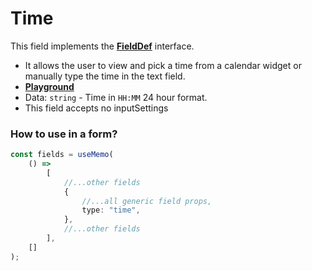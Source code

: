 
<Meta title='FormFields/FormFieldTimeField/Readme' />

# Time
This field implements the [**FieldDef**](#generic-field-props-fielddef) interface.

- It allows the user to view and pick a time from a calendar widget or manually type the time in the text field.
- [**Playground**](/?path=/story/formfields-formfieldtimefield--playground)
- Data: `string` - Time in `HH:MM` 24 hour format.
- This field accepts no inputSettings

### How to use in a form?
```ts
const fields = useMemo(
	() =>
		[
			//...other fields
			{
				//...all generic field props,
				type: "time",
			},
			//...other fields
		],
	[]
);
```

